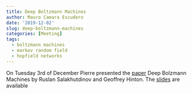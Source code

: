 ```yaml
---
title: Deep Boltzmann Machines
author: Mauro Camara Escudero
date: '2019-12-02'
slug: deep-boltzmann-machines
categories: [Meeting]
tags:
  - boltzmann machines
  - markov random field
  - hopfield networks
---
```


On Tuesday 3rd of December Pierre presented the [paper](http://proceedings.mlr.press/v5/salakhutdinov09a/salakhutdinov09a.pdf) Deep Bolzmann Machines by Ruslan Salakhutdinov and Geoffrey Hinton. The [slides](https://neuralnetworksbristol.netlify.com/NNRG_Pierre_DBM.pdf) are available